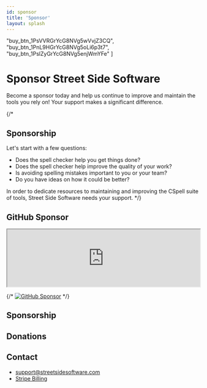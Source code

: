 ```yaml
---
id: sponsor
title: 'Sponsor'
layout: splash
---
```



<head>
    <script async src="https://js.stripe.com/v3/buy-button.js"></script>
    <script async src="https://js.stripe.com/v3/pricing-table.js"></script>
</head>

"buy_btn_1PsVVRGrYcG8NVg5wVvjZ3CQ",
"buy_btn_1PnL9HGrYcG8NVg5oLi6p3t7",
"buy_btn_1PslZyGrYcG8NVg5enjWmYFe"
]

# Sponsor Street Side Software

Become a sponsor today and help us continue to improve and maintain the tools you rely on!
Your support makes a significant difference.

{/*

## Sponsorship

Let's start with a few questions:

-   Does the spell checker help you get things done?
-   Does the spell checker help improve the quality of your work?
-   Is avoiding spelling mistakes important to you or your team?
-   Do you have ideas on how it could be better?

In order to dedicate resources to maintaining and improving the CSpell suite of tools, Street Side Software needs your support.
*/}

## GitHub Sponsor

<iframe
    className='githubSponsorFrame'
    src="https://github.com/sponsors/streetsidesoftware/card"
    title="Sponsor streetsidesoftware"
    width="100%"
    style={{ border: 0, 'border-radius': '10px' }}
></iframe>

{/* [![GitHub Sponsor](https://img.shields.io/badge/-black?style=social&logo=githubsponsors&label=GitHub%20Sponsor%3A%20Street%20Side%20Software)](https://github.com/sponsors/streetsidesoftware) */}

## Sponsorship

<div className='stripePricingTable'>
    <StripePricingTable tableId="prctbl_1QdZ0KGrYcG8NVg5zPI9NOgd" />
</div>

## Donations

<div className='donationButtons'>
    <StripeBuyButton buyButtonId="buy_btn_1Qda2TGrYcG8NVg5yXbmQgxA" />
    <StripeBuyButton buyButtonId="buy_btn_1PsVVRGrYcG8NVg5wVvjZ3CQ" />
</div>


## Contact

- [support@streetsidesoftware.com](mailto:support@streetsidesoftware.com)
- [Stripe Billing](https://billing.stripe.com/p/login/eVa6qf13k6O4c1O7ss)
